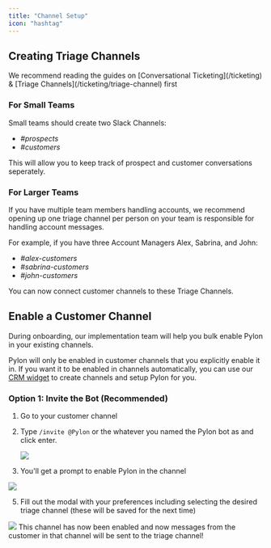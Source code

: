 ```yaml
---
title: "Channel Setup"
icon: "hashtag"
---
```


## Creating Triage Channels

<Tip>
  We recommend reading the guides on [Conversational Ticketing](/ticketing) &
  [Triage Channels](/ticketing/triage-channel) first
</Tip>

### For Small Teams

Small teams should create two Slack Channels:

- _#prospects_
- _#customers_

This will allow you to keep track of prospect and customer conversations
seperately.

### For Larger Teams

If you have multiple team members handling accounts, we recommend opening up one
triage channel per person on your team is responsible for handling account
messages.

For example, if you have three Account Managers Alex, Sabrina, and John:

- _#alex-customers_
- _#sabrina-customers_
- _#john-customers_

<Check>You can now connect customer channels to these Triage Channels.</Check>

## Enable a Customer Channel

<Tip>
  During onboarding, our implementation team will help you bulk enable Pylon in
  your existing channels.
</Tip>

Pylon will only be enabled in customer channels that you explicitly enable it
in. If you want it to be enabled in channels automatically, you can use our
[CRM widget](/crm/salesforce/features#channel-creation-from-salesforce) to
create channels and setup Pylon for you.

### Option 1: Invite the Bot (Recommended)

1. Go to your customer channel
2. Type `/invite @Pylon` or the whatever you named the Pylon bot as and click
   enter.

   <Frame>
     <img src="/images/enable-1.png" />
   </Frame>

3. You'll get a prompt to enable Pylon in the channel

<Frame>
  <img src="/images/enable-3.png" />
</Frame>

5. Fill out the modal with your preferences including selecting the desired
   triage channel (these will be saved for the next time)

<Frame>
  <img src="/images/enable-4.png" />
</Frame>

<Check>
  This channel has now been enabled and now messages from the customer in that
  channel will be sent to the triage channel!
</Check>
